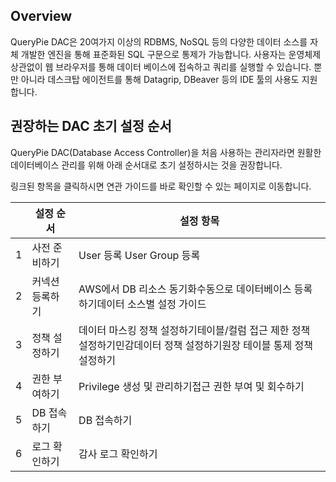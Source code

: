 ## Overview
QueryPie DAC은 20여가지 이상의 RDBMS, NoSQL 등의 다양한 데이터 소스를 자체 개발한 엔진을 통해 표준화된 SQL 구문으로 통제가 가능합니다. 사용자는 운영체제 상관없이 웹 브라우저를 통해 데이터 베이스에 접속하고 쿼리를 실행할 수 있습니다. 뿐만 아니라 데스크탑 에이전트를 통해 Datagrip, DBeaver 등의 IDE 툴의 사용도 지원합니다. 

## 권장하는 DAC 초기 설정 순서 
QueryPie DAC(Database Access Controller)을 처음 사용하는 관리자라면 원활한 데이터베이스 관리를 위해 아래 순서대로 초기 설정하시는 것을 권장합니다. 

링크된 항목을 클릭하시면 연관 가이드를 바로 확인할 수 있는 페이지로 이동합니다.

|   | 설정 순서    | 설정 항목                                                             |
| - | -------- | ----------------------------------------------------------------- |
| 1 | 사전 준비하기  | User 등록 User Group 등록                                             |
| 2 | 커넥션 등록하기 | AWS에서 DB 리소스 동기화수동으로 데이터베이스 등록하기데이터 소스별 설정 가이드                    |
| 3 | 정책 설정하기  | 데이터 마스킹 정책 설정하기테이블/컬럼 접근 제한 정책 설정하기민감데이터 정책 설정하기원장 테이블 통제 정책 설정하기 |
| 4 | 권한 부여하기  | Privilege 생성 및 관리하기접근 권한 부여 및 회수하기                                |
| 5 | DB 접속하기  | DB 접속하기                                                           |
| 6 | 로그 확인하기  | 감사 로그 확인하기                                                        |
